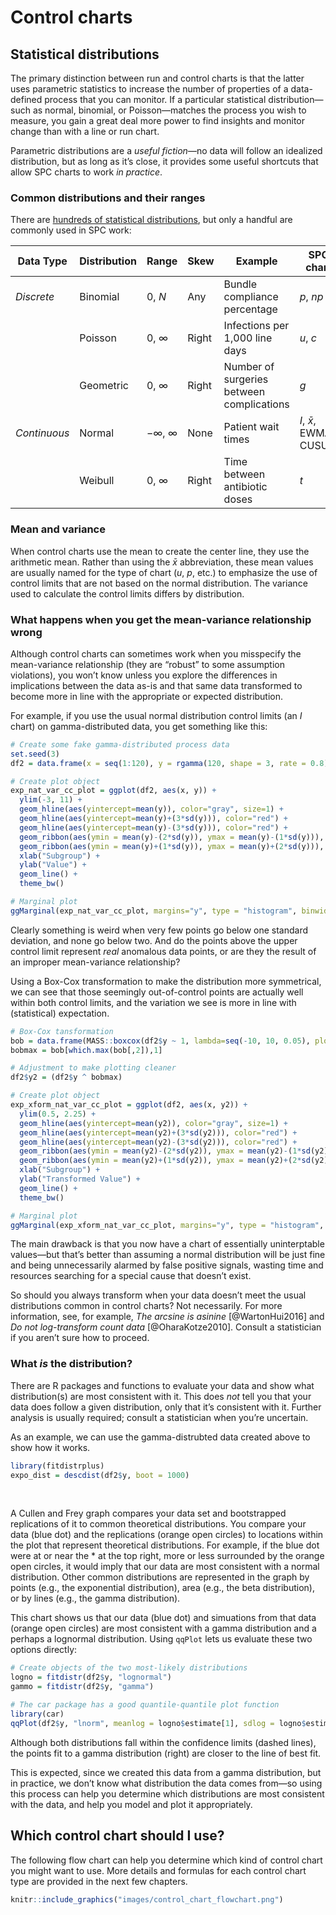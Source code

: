 # Control charts {#controlcharts}

## Statistical distributions

The primary distinction between run and control charts is that the latter uses parametric statistics to increase the number of properties of a data-defined process that you can monitor. If a particular statistical distribution---such as normal, binomial, or Poisson---matches the process you wish to measure, you gain a great deal more power to find insights and monitor change than with a line or run chart.  

Parametric distributions are a *useful fiction*---no data will follow an idealized distribution, but as long as it's close, it provides some useful shortcuts that allow SPC charts to work *in practice*.   

### Common distributions and their ranges

There are [hundreds of statistical distributions](http://vosesoftware.com/knowledgebase/whitepapers/pdf/ebookdistributions.pdf), but only a handful are commonly used in SPC work:  

| Data Type | Distribution | Range | Skew | Example | SPC chart |
| --------- | ------------ | ----- | ---- | ------- | --------- |
| *Discrete* | Binomial | 0, $N$ | Any | Bundle compliance percentage | *p*, *np* | 
| | Poisson | 0, $\infty$ | Right | Infections per 1,000 line days | *u*, *c* | 
| | Geometric | 0, $\infty$ | Right | Number of surgeries between complications | *g* | 
| *Continuous* | Normal | $-\infty$, $\infty$ | None | Patient wait times | *I*, $\bar{x}$, EWMA, CUSUM | 
| | Weibull | 0, $\infty$ | Right | Time between antibiotic doses | *t* | 


### Mean and variance

When control charts use the mean to create the center line, they use the arithmetic mean. Rather than using the $\bar{x}$ abbreviation, these mean values are usually named for the type of chart (*u*, *p*, etc.) to emphasize the use of control limits that are not based on the normal distribution. The variance used to calculate the control limits differs by distribution.   

### What happens when you get the mean-variance relationship wrong

Although control charts can sometimes work when you misspecify the mean-variance relationship (they are "robust" to some assumption violations), you won't know unless you explore the differences in implications between the data as-is and that same data transformed to become more in line with the appropriate or expected distribution.  

For example, if you use the usual normal distribution control limits (an *I* chart) on gamma-distributed data, you get something like this:  

```r
# Create some fake gamma-distributed process data
set.seed(3)
df2 = data.frame(x = seq(1:120), y = rgamma(120, shape = 3, rate = 0.8)) 

# Create plot object
exp_nat_var_cc_plot = ggplot(df2, aes(x, y)) + 
  ylim(-3, 11) +
  geom_hline(aes(yintercept=mean(y)), color="gray", size=1) +
  geom_hline(aes(yintercept=mean(y)+(3*sd(y))), color="red") +
  geom_hline(aes(yintercept=mean(y)-(3*sd(y))), color="red") +
  geom_ribbon(aes(ymin = mean(y)-(2*sd(y)), ymax = mean(y)-(1*sd(y))), alpha = 0.2) +
  geom_ribbon(aes(ymin = mean(y)+(1*sd(y)), ymax = mean(y)+(2*sd(y))), alpha = 0.2) +
  xlab("Subgroup") + 
  ylab("Value") +
  geom_line() + 
  theme_bw()

# Marginal plot
ggMarginal(exp_nat_var_cc_plot, margins="y", type = "histogram", binwidth=1)
```

Clearly something is weird when very few points go below one standard deviation, and none go below two. And do the points above the upper control limit represent *real* anomalous data points, or are they the result of an improper mean-variance relationship? 

Using a Box-Cox transformation to make the distribution more symmetrical, we can see that those seemingly out-of-control points are actually well within both control limits, and the variation we see is more in line with (statistical) expectation. 

```r
# Box-Cox tansformation 
bob = data.frame(MASS::boxcox(df2$y ~ 1, lambda=seq(-10, 10, 0.05), plotit=F))
bobmax = bob[which.max(bob[,2]),1]

# Adjustment to make plotting cleaner
df2$y2 = (df2$y ^ bobmax) 

# Create plot object
exp_xform_nat_var_cc_plot = ggplot(df2, aes(x, y2)) + 
  ylim(0.5, 2.25) +
  geom_hline(aes(yintercept=mean(y2)), color="gray", size=1) +
  geom_hline(aes(yintercept=mean(y2)+(3*sd(y2))), color="red") +
  geom_hline(aes(yintercept=mean(y2)-(3*sd(y2))), color="red") +
  geom_ribbon(aes(ymin = mean(y2)-(2*sd(y2)), ymax = mean(y2)-(1*sd(y2))), alpha = 0.2) +
  geom_ribbon(aes(ymin = mean(y2)+(1*sd(y2)), ymax = mean(y2)+(2*sd(y2))), alpha = 0.2) +
  xlab("Subgroup") + 
  ylab("Transformed Value") +
  geom_line() + 
  theme_bw()

# Marginal plot
ggMarginal(exp_xform_nat_var_cc_plot, margins="y", type = "histogram", binwidth=0.125)
```

The main drawback is that you now have a chart of essentially uninterptable values---but that's better than assuming a normal distribution will be just fine and being unnecessarily alarmed by false positive signals, wasting time and resources searching for a special cause that doesn't exist.    

So should you always transform when your data doesn't meet the usual distributions common in control charts? Not necessarily. For more information, see, for example, *The arcsine is asinine* [@WartonHui2016] and *Do not log-transform count data* [@OharaKotze2010]. Consult a statistician if you aren't sure how to proceed.  

### What *is* the distribution?

There are R packages and functions to evaluate your data and show what distribution(s) are most consistent with it. This does *not* tell you that your data does follow a given distribution, only that it's consistent with it. Further analysis is usually required; consult a statistician when you're uncertain.  

As an example, we can use the gamma-distrubted data created above to show how it works.  

```r
library(fitdistrplus)
expo_dist = descdist(df2$y, boot = 1000)
```

<br>  

A Cullen and Frey graph compares your data set and bootstrapped replications of it to common theoretical distributions. You compare your data (blue dot) and the replications (orange open circles) to locations within the plot that represent theoretical distributions. For example, if the blue dot were at or near the \* at the top right, more or less surrounded by the orange open circles, it would imply that our data are most consistent with a normal distribution. Other common distributions are represented in the graph by points (e.g., the exponential distribution), area (e.g., the beta distribution), or by lines (e.g., the gamma distribution).  

This chart shows us that our data (blue dot) and simuations from that data (orange open circles) are most consistent with a gamma distribution and a perhaps a lognormal distribution. Using `qqPlot` lets us evaluate these two options directly:    

```r
# Create objects of the two most-likely distributions
logno = fitdistr(df2$y, "lognormal")
gammo = fitdistr(df2$y, "gamma")

# The car package has a good quantile-quantile plot function
library(car)
qqPlot(df2$y, "lnorm", meanlog = logno$estimate[1], sdlog = logno$estimate[2]); qqPlot(df2$y, "gamma", shape = gammo$estimate[1], rate = gammo$estimate[2])
```

Although both distributions fall within the confidence limits (dashed lines), the points fit to a gamma distribution (right) are closer to the line of best fit.  

This is expected, since we created this data from a gamma distribution, but in practice, we don't know what distribution the data comes from---so using this process can help you determine which distributions are most consistent with the data, and help you model and plot it appropriately.  


## Which control chart should I use? {#whichcontrolchart}

The following flow chart can help you determine which kind of control chart you might want to use. More details and formulas for each control chart type are provided in the next few chapters.   

```r
knitr::include_graphics("images/control_chart_flowchart.png")
```

